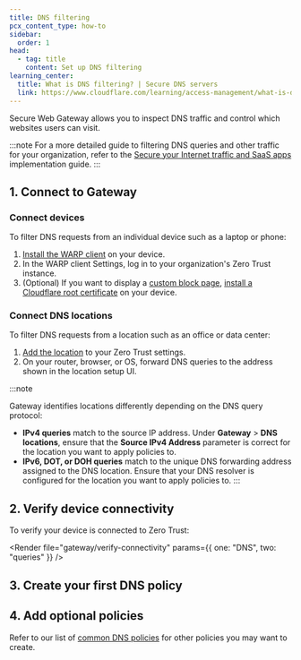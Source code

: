 ```yaml
---
title: DNS filtering
pcx_content_type: how-to
sidebar:
  order: 1
head:
  - tag: title
    content: Set up DNS filtering
learning_center:
  title: What is DNS filtering? | Secure DNS servers
  link: https://www.cloudflare.com/learning/access-management/what-is-dns-filtering/
---
```



Secure Web Gateway allows you to inspect DNS traffic and control which websites users can visit.

:::note
For a more detailed guide to filtering DNS queries and other traffic for your organization, refer to the [Secure your Internet traffic and SaaS apps](/learning-paths/secure-internet-traffic/concepts/) implementation guide.
:::

## 1. Connect to Gateway

### Connect devices

To filter DNS requests from an individual device such as a laptop or phone:

1. [Install the WARP client](/cloudflare-one/connections/connect-devices/warp/deployment/) on your device.
2. In the WARP client Settings, log in to your organization's <GlossaryTooltip term="team name">Zero Trust instance</GlossaryTooltip>.
3. (Optional) If you want to display a [custom block page](/cloudflare-one/policies/gateway/block-page/), [install a Cloudflare root certificate](/cloudflare-one/connections/connect-devices/user-side-certificates/) on your device.

### Connect DNS locations

To filter DNS requests from a location such as an office or data center:

1. [Add the location](/cloudflare-one/connections/connect-devices/agentless/dns/locations/) to your Zero Trust settings.
2. On your router, browser, or OS, forward DNS queries to the address shown in the location setup UI.

:::note

Gateway identifies locations differently depending on the DNS query protocol:

- **IPv4 queries** match to the source IP address. Under **Gateway** > **DNS locations**, ensure that the **Source IPv4 Address** parameter is correct for the location you want to apply policies to.
- **IPv6, DOT, or DOH queries** match to the unique DNS forwarding address assigned to the DNS location. Ensure that your DNS resolver is configured for the location you want to apply policies to.
  :::

## 2. Verify device connectivity

To verify your device is connected to Zero Trust:

<Render
	file="gateway/verify-connectivity"
	params={{ one: "DNS", two: "queries" }}
/>

## 3. Create your first DNS policy

<Render file="gateway/get-started/create-dns-policy" />

## 4. Add optional policies

Refer to our list of [common DNS policies](/cloudflare-one/policies/gateway/dns-policies/common-policies) for other policies you may want to create.

